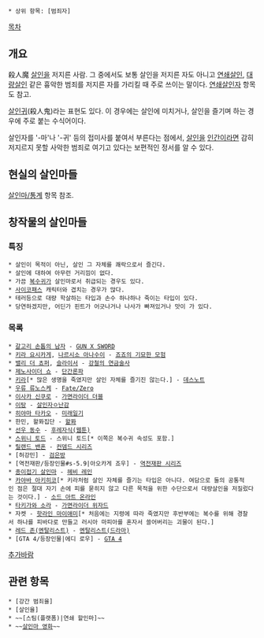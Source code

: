  * 상위 항목: [범죄자]

[[목차]]

== 개요 ==
殺人魔
[[살인]]을 저지른 사람. 그 중에서도 보통 살인을 저지른 자도 아니고 [[연쇄살인]], [[대량살인]] 같은 흉악한 범죄를 저지른 자를 가리킬 때 주로 쓰이는 말이다. [[연쇄살인자]] 항목도 참고.

[[살인귀]](殺人鬼)라는 표현도 있다. 이 경우에는 살인에 미치거나, 살인을 즐기며 하는 경우에 주로 붙는 수식어이다.

살인자를 '-마'나 '-귀' 등의 접미사를 붙여서 부른다는 점에서, [[살인]]을 [[인간]]이라면 감히 저지르지 못할 사악한 범죄로 여기고 있다는 보편적인 정서를 알 수 있다.

== 현실의 살인마들 ==
[[살인마/통계]] 항목 참조.

== 창작물의 살인마들 ==
=== 특징 ===
 * 살인이 목적이 아닌, 살인 그 자체를 쾌락으로서 즐긴다.
 * 살인에 대하여 아무런 거리낌이 없다.
 * 가끔 [[복수귀]]가 살인마로서 취급되는 경우도 있다.
 * [[사이코패스]] 캐릭터와 겹치는 경우가 많다.
 * 테러등으로 대량 학살하는 타입과 손수 하나하나 죽이는 타입이 있다.
 * 당연하겠지만, 어딘가 핀트가 어긋나거나 나사가 빠져있거나 맛이 가 있다.

=== 목록 ===
 * [[갈고리 손톱의 남자]] - [[GUN X SWORD]]
 * [[키라 요시카게]], [[나르시소 아나수이]] - [[죠죠의 기묘한 모험]]
 * [[밸리 더 쵸퍼]], [[슬라이서]] - [[강철의 연금술사]]
 * [[제노사이더 쇼]] - [[단간론파]]
 * [[키라(데스노트)|키라]][* 많은 생명을 죽였지만 살인 자체를 즐기진 않는다.] - [[데스노트]]
 * [[우류 류노스케]] - [[Fate/Zero]]
 * [[이사카 신쿠로]] - [[가면라이더 더블]]
 * [[이탕]] - [[살인자ㅇ난감]]
 * [[히야마 타카오]] - [[미래일기]]
 * 한민, 왈퐈집단 - [[왈퐈]]
 * [[선우 동수]] - [[후레자식(웹툰)]]
 * [[스위니 토드]] - 스위니 토드[* 이쪽은 복수귀 속성도 포함.]
 * [[릴랜드 밴혼]] - [[컨뎀드 시리즈]]
 * [허강민] - [[검은방]]
 * [역전재판/등장인물#s-5.9|아오카게 죠우] - [[역전재판 시리즈]]
 * [[종이접기 살인마]] - [[헤비 레인]]
 * [[카야바 아키히코]][* 키라처럼 살인 자체를 즐기는 타입은 아니다. 여담으로 둘의 공통적인 점은 절대 자기 손에 피를 묻히지 않고 다른 목적을 위한 수단으로서 대량살인을 저질렀다는 것이다.] - [[소드 아트 온라인]]
 * [[타키가와 소라]] - [[가면라이더 위자드]]
 * 자켓 - [[핫라인 마이애미]][* 처음에는 지령에 따라 죽였지만 후반부에는 복수를 위해 경찰서 하나를 피바다로 만들고 러시아 마피아를 혼자서 쓸어버리는 괴물이 된다.]
 * [[레드 존(멘탈리스트)]] - [[멘탈리스트(드라마)]]
 * [GTA 4/등장인물|에디 로우] - [[GTA 4]]
[[추가바람]]

== 관련 항목 ==
 * [강간 범죄율]
 * [살인율]
 * ~~[스팀(플랫폼)|연쇄 할인마]~~
 * ~~[http://www.youtube.com/watch?v=rMr7qrVCWuk 살인마 영화]~~
